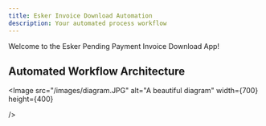 ```yaml
---
title: Esker Invoice Download Automation
description: Your automated process workflow
---
```


Welcome to the Esker Pending Payment Invoice Download App!

## Automated Workflow Architecture



<Image
  src="/images/diagram.JPG"
  alt="A beautiful diagram"
  width={700}
  height={400}
  
/>

<Cards>
	<Card title="Read summary" href="https://pending-payment-documentation-briefing-vercel.app/"/>
	<Card title="Video about this App" href="https://youtu.be/qxFhSLAmvzw"/>
</Cards>


